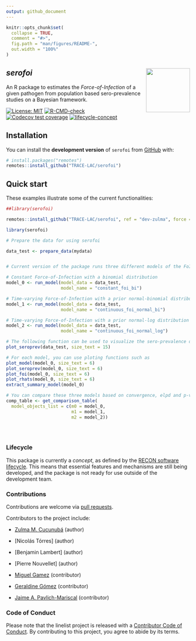 ```yaml
---
output: github_document
---
```


```r
knitr::opts_chunk$set(
  collapse = TRUE,
  comment = "#>",
  fig.path = "man/figures/README-",
  out.width = "100%"
)
```

## *serofoi* <img src="man/figures/serofoi-logo.png" align="right" width="120" />

An R package to estimates the *Force-of-Infection* of a given pathogen from population
based sero-prevalence studies on a Bayesian framework.


<!-- badges: start -->
[![License: MIT](https://img.shields.io/badge/License-MIT-yellow.svg)](https://opensource.org/licenses/MIT)
[![R-CMD-check](https://github.com/epiverse-trace/readepi/actions/workflows/R-CMD-check.yaml/badge.svg)](https://github.com/epiverse-trace/readepi/actions/workflows/R-CMD-check.yaml)
[![Codecov test coverage](https://codecov.io/gh/epiverse-trace/readepi/branch/main/graph/badge.svg)](https://app.codecov.io/gh/epiverse-trace/readepi?branch=main)
[![lifecycle-concept](https://raw.githubusercontent.com/reconverse/reconverse.github.io/master/images/badge-concept.svg)](https://www.reconverse.org/lifecycle.html#concept) 
<!-- badges: end -->


## Installation
You can install the **development version** of `serofoi` from
[GitHub](https://github.com/) with:

``` r
# install.packages("remotes")
remotes::install_github("TRACE-LAC/serofoi")
```

## Quick start

These examples illustrate some of the current functionalities:

```r
##library(serofoi)

remotes::install_github("TRACE-LAC/serofoi", ref = "dev-zulma", force = TRUE)

library(serofoi)

# Prepare the data for using serofoi

data_test <- prepare_data(mydata)


# Current version of the package runs three different models of the FoI

# Constant Force-of-Infection with a binomial distribution
model_0 <- run_model(model_data = data_test,
                     model_name = "constant_foi_bi")

# Time-varying Force-of-Infection with a prior normal-binomial distribution
model_1 <- run_model(model_data = data_test,
                     model_name = "continuous_foi_normal_bi")

# Time-varying Force-of-Infection with a prior normal-log distribution
model_2 <- run_model(model_data = data_test,
                     model_name = "continuous_foi_normal_log")

# The following function can be used to visualize the sero-prevalence data with its corresponding binomial confidence interval before fitting to a model
plot_seroprev(data_test, size_text = 15)

# For each model, you can use ploting functions such as
plot_model(model_0, size_text = 6)
plot_seroprev(model_0, size_text = 6)
plot_foi(model_0, size_text = 6)
plot_rhats(model_0, size_text = 6)
extract_summary_model(model_0)

# You can compare these three models based on convergence, elpd and p-values
comp_table <- get_comparison_table(
  model_objects_list = c(m0 = model_0,
                         m1 = model_1,
                         m2 = model_2))





```

### Lifecycle
This package is currently a *concept*, as defined by the [RECON software
lifecycle](https://www.reconverse.org/lifecycle.html). This means that essential
features and mechanisms are still being developed, and the package is not ready
for use outside of the development team.


### Contributions
Contributions are welcome via [pull requests](https://github.com/TRACE-LAC/serofoi/pulls).

Contributors to the project include:

- [Zulma M. Cucunubá](https://github.com/zmcucunuba) (author)
- [Nicolás Tórres] (author)
- [Benjamin Lambert] (author)
- [Pierre Nouvellet] (author)


- [Miguel Gamez](https://github.com/megamezl) (contributor)
- [Geraldine Gómez](https://github.com/megamezl) (contributor)
- [Jaime A. Pavlich-Mariscal](https://github.com/jpavlich) (contributor)


### Code of Conduct
Please note that the linelist project is released with a 
[Contributor Code of Conduct](https://contributor-covenant.org/version/2/0/CODE_OF_CONDUCT.html).
By contributing to this project, you agree to abide by its terms.
